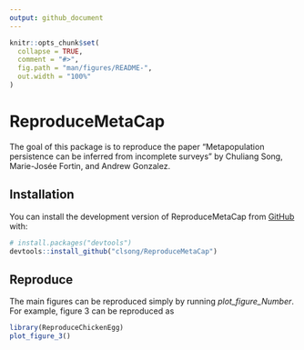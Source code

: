 ```yaml
---
output: github_document
---
```


<!-- README.md is generated from README.Rmd. Please edit that file -->

```r
knitr::opts_chunk$set(
  collapse = TRUE,
  comment = "#>",
  fig.path = "man/figures/README-",
  out.width = "100%"
)
```

# ReproduceMetaCap

<!-- badges: start -->
<!-- badges: end -->

The goal of this package is to reproduce the paper “Metapopulation persistence can be inferred from incomplete surveys” by Chuliang Song, Marie-Josée Fortin, and Andrew Gonzalez.


## Installation

You can install the development version of ReproduceMetaCap from [GitHub](https://github.com/) with:

``` r
# install.packages("devtools")
devtools::install_github("clsong/ReproduceMetaCap")
```

## Reproduce
The main figures can be reproduced simply by running *plot_figure_Number*. For example, figure 3 can be reproduced as
```r
library(ReproduceChickenEgg)
plot_figure_3()
```

